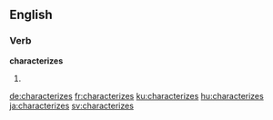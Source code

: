 
==English==

===Verb===
'''characterizes'''

# {{third-person singular of|characterize}}

[[de:characterizes]]
[[fr:characterizes]]
[[ku:characterizes]]
[[hu:characterizes]]
[[ja:characterizes]]
[[sv:characterizes]]